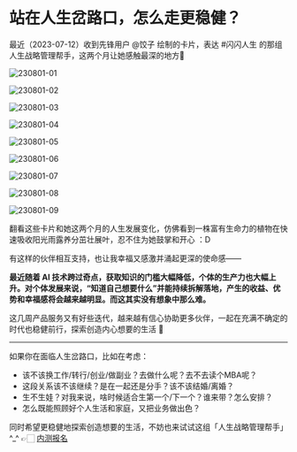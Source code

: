 # 站在人生岔路口，怎么走更稳健？

最近（2023-07-12）收到先锋用户 @饺子 绘制的卡片，表达 #闪闪人生 的那组人生战略管理帮手，这两个月让她感触最深的地方🤩

![230801-01](https://cdn.sunnyhuang.net/share/230801-01.png ':size=200')

![230801-02](https://cdn.sunnyhuang.net/share/230801-02.png ':size=200')

![230801-03](https://cdn.sunnyhuang.net/share/230801-03.png ':size=200')

![230801-04](https://cdn.sunnyhuang.net/share/230801-04.png ':size=200')

![230801-05](https://cdn.sunnyhuang.net/share/230801-05.jpg ':size=200')

![230801-06](https://cdn.sunnyhuang.net/share/230801-06.png ':size=200')

![230801-07](https://cdn.sunnyhuang.net/share/230801-07.png ':size=200')

![230801-08](https://cdn.sunnyhuang.net/share/230801-08.png ':size=200')

![230801-09](https://cdn.sunnyhuang.net/share/230801-09.png ':size=200')



翻看这些卡片和她这两个月的人生发展变化，仿佛看到一株富有生命力的植物在快速吸收阳光雨露养分茁壮展叶，忍不住为她鼓掌和开心 ：D

有这样的伙伴相互支持，也让我幸福又感激并涌起更深的使命感——

**最近随着 AI 技术跨过奇点，获取知识的门槛大幅降低，个体的生产力也大幅上升。对个体发展来说，“知道自己想要什么”并能持续拆解落地，产生的收益、优势和幸福感将会越来越明显。而这其实没有想象中那么难。**

这几周产品服务又有好些迭代，越来越有信心协助更多伙伴，一起在充满不确定的时代也稳健前行，探索创造内心想要的生活 🤗

---

如果你在面临人生岔路口，比如在考虑：
* 该不该换工作/转行/创业/做副业？去做什么呢？去不去读个MBA呢？
* 这段关系该不该继续？是在一起还是分手？该不该结婚/离婚？
* 生不生娃？对我来说，啥时候适合生第一个/下一个？谁来带？怎么安排？
* 怎么既能照顾好个人生活和家庭，又把业务做出色？

同时希望更稳健地探索创造想要的生活，不妨也来试试这组「人生战略管理帮手」^_^ 👉🏻 [内测报名](/) 